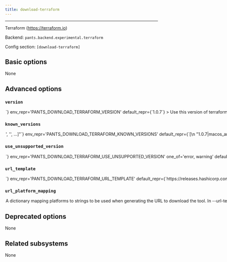 ```yaml
---
title: download-terraform
---
```



---

Terraform (https://terraform.io)

Backend: <span className="color--primary">`pants.backend.experimental.terraform`</span>

Config section: <span className="color--primary">`[download-terraform]`</span>

<span className={styles.options}>

## Basic options

None

## Advanced options

### `version`

<Option
  cli_repr={`--download-terraform-version=<str>`}
  env_repr='PANTS_DOWNLOAD_TERRAFORM_VERSION'
  default_repr={`1.0.7`}
>

Use this version of terraform.

</Option>

### `known_versions`

<Option
  cli_repr={`--download-terraform-known-versions="['<str>', '<str>', ...]"`}
  env_repr='PANTS_DOWNLOAD_TERRAFORM_KNOWN_VERSIONS'
  default_repr={`[\n  "1.0.7|macos_arm64 |cbab9aca5bc4e604565697355eed185bb699733811374761b92000cc188a7725|32071346",\n  "1.0.7|macos_x86_64|80ae021d6143c7f7cbf4571f65595d154561a2a25fd934b7a8ccc1ebf3014b9b|33020029",\n  "1.0.7|linux_x86_64|bc79e47649e2529049a356f9e60e06b47462bf6743534a10a4c16594f443be7b|32671441"\n]`}
>


Known versions to verify downloads against.

Each element is a pipe-separated string of `version|platform|sha256|length`, where:
```
- `version` is the version string
- `platform` is one of [linux_arm64,linux_x86_64,macos_arm64,macos_x86_64],
- `sha256` is the 64-character hex representation of the expected sha256
digest of the download file, as emitted by `shasum -a 256`
- `length` is the expected length of the download file in bytes, as emitted by
`wc -c`
```

E.g., `3.1.2|macos_x86_64|6d0f18cd84b918c7b3edd0203e75569e0c7caecb1367bbbe409b44e28514f5be|42813`.

Values are space-stripped, so pipes can be indented for readability if necessary.


</Option>

### `use_unsupported_version`

<Option
  cli_repr={`--download-terraform-use-unsupported-version=<UnsupportedVersionUsage>`}
  env_repr='PANTS_DOWNLOAD_TERRAFORM_USE_UNSUPPORTED_VERSION'
  one_of='error, warning'
  default_repr={`error`}
>


What action to take in case the requested version of terraform is not supported.

Supported terraform versions: unspecified


</Option>

### `url_template`

<Option
  cli_repr={`--download-terraform-url-template=<str>`}
  env_repr='PANTS_DOWNLOAD_TERRAFORM_URL_TEMPLATE'
  default_repr={`https://releases.hashicorp.com/terraform/{version}/terraform_{version}_{platform}.zip`}
>

URL to download the tool, either as a single binary file or a compressed file (e.g. zip file). You can change this to point to your own hosted file, e.g. to work with proxies or for access via the filesystem through a `file:$abspath` URL (e.g. `file:/this/is/absolute`, possibly by [templating the buildroot in a config file](https://www.pantsbuild.org/v2.12/docs/options#config-file-entries)).

Use `{version}` to have the value from --version substituted, and `{platform}` to have a value from --url-platform-mapping substituted in, depending on the current platform. For example, https://github.com/.../protoc-&#123;version&#125;-&#123;platform&#125;.zip.

</Option>

### `url_platform_mapping`

<Option
  cli_repr={`--download-terraform-url-platform-mapping="{'key1': val1, 'key2': val2, ...}"`}
  env_repr='PANTS_DOWNLOAD_TERRAFORM_URL_PLATFORM_MAPPING'
  default_repr={`{\n  "linux_x86_64": "linux_amd64",\n  "macos_arm64": "darwin_arm64",\n  "macos_x86_64": "darwin_amd64"\n}`}
>

A dictionary mapping platforms to strings to be used when generating the URL to download the tool.

In --url-template, anytime the `{platform}` string is used, Pants will determine the current platform, and substitute `{platform}` with the respective value from your dictionary.

For example, if you define `{"macos_x86_64": "apple-darwin", "linux_x86_64": "unknown-linux"}`, and run Pants on Linux with an intel architecture, then `{platform}` will be substituted in the --url-template option with unknown-linux.

</Option>

## Deprecated options

None

## Related subsystems

None

</span>
